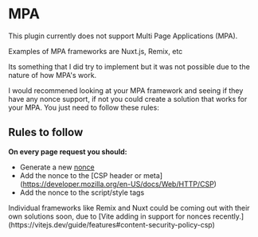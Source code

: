 
# MPA
This plugin currently does not support Multi Page Applications (MPA). 

<Callout type="info">
Examples of MPA frameworks are Nuxt.js, Remix, etc
</Callout>

Its something that I did try to implement but it was not possible due to the nature of how MPA's work.

I would recommened looking at your MPA framework and seeing if they have any nonce support, if not you could create a solution that works for your MPA. You just need to follow these rules:

## Rules to follow
**On every page request you should:**
- Generate a new [nonce](https://developer.mozilla.org/en-US/docs/Web/HTML/Global_attributes/nonce)
- Add the nonce to the [CSP header or meta] (https://developer.mozilla.org/en-US/docs/Web/HTTP/CSP)
- Add the nonce to the script/style tags


<Callout type="info">
Individual frameworks like Remix and Nuxt could be coming out with their own solutions soon, due to [Vite adding in support for nonces recently.](https://vitejs.dev/guide/features#content-security-policy-csp)
</Callout>